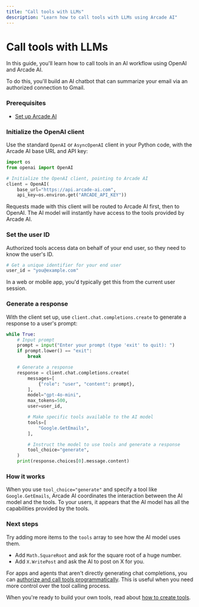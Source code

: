 ```yaml
---
title: "Call tools with LLMs"
description: "Learn how to call tools with LLMs using Arcade AI"
---
```




# Call tools with LLMs

In this guide, you'll learn how to call tools in an AI workflow using OpenAI and Arcade AI.

To do this, you'll build an AI chatbot that can summarize your email via an authorized connection to Gmail.



<Steps>

### Prerequisites

-   [Set up Arcade AI](/docs/guides/quickstart)

### Initialize the OpenAI client

Use the standard `OpenAI` or `AsyncOpenAI` client in your Python code, with the Arcade AI base URL and API key:

```python
import os
from openai import OpenAI

# Initialize the OpenAI client, pointing to Arcade AI
client = OpenAI(
    base_url="https://api.arcade-ai.com",
    api_key=os.environ.get("ARCADE_API_KEY"))
```

Requests made with this client will be routed to Arcade AI first, then to OpenAI.
The AI model will instantly have access to the tools provided by Arcade AI.

### Set the user ID

Authorized tools access data on behalf of your end user, so they need to know the user's ID.

```python
# Get a unique identifier for your end user
user_id = "you@example.com"
```

In a web or mobile app, you'd typically get this from the current user session.

### Generate a response

With the client set up, use `client.chat.completions.create` to generate a response to a user's prompt:

```python
while True:
    # Input prompt
    prompt = input("Enter your prompt (type 'exit' to quit): ")
    if prompt.lower() == "exit":
        break

    # Generate a response
    response = client.chat.completions.create(
        messages=[
            {"role": "user", "content": prompt},
        ],
        model="gpt-4o-mini",
        max_tokens=500,
        user=user_id,

        # Make specific tools available to the AI model
        tools=[
            "Google.GetEmails",
        ],

        # Instruct the model to use tools and generate a response
        tool_choice="generate",
    )
    print(response.choices[0].message.content)
```

</Steps>


### How it works

When you use `tool_choice="generate"` and specify a tool like `Google.GetEmails`, Arcade AI coordinates the interaction between the AI model and the tools.
To your users, it appears that the AI model has all the capabilities provided by the tools.

### Next steps

Try adding more items to the `tools` array to see how the AI model uses them.

-   Add `Math.SquareRoot` and ask for the square root of a huge number.
-   Add `X.WritePost` and ask the AI to post on X for you.

For apps and agents that aren't directly generating chat completions, you can [authorize and call tools programmatically](/docs/guides/toolcalling).
This is useful when you need more control over the tool calling process.

When you're ready to build your own tools, read about [how to create tools](/docs/guides/customtools).
